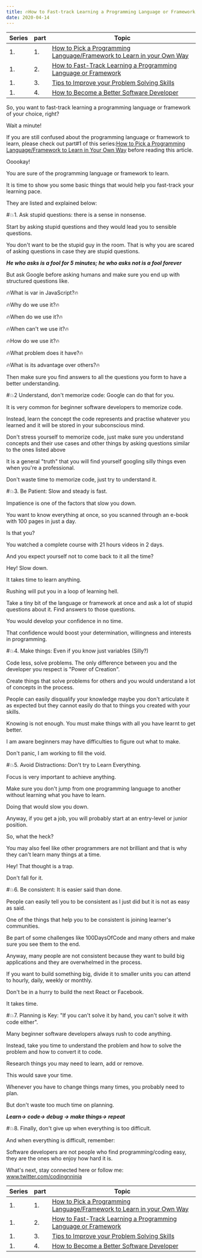 ```yaml
---
title: 🔥How to Fast-track Learning a Programming Language or Framework.🔥
date: 2020-04-14
---
```




| Series | part | Topic
|---     |---   |---
| 1.     | 1.   | [ How to Pick a Programming Language/Framework to Learn in your Own Way](https://youtoocancode.com/how-to-pick-programming-language-framework-to-learn-in-your-own-way-2020-a)
| 1.     | 2.   | [How to Fast-Track Learning a Programming Language or Framework](http://youtoocancode.com/how-to-fast-track-learning-any-programming-language-or-framework-as-a-beginner/ )
| 1.     | 3.   | [Tips to Improve your Problem Solving Skills](https://youtoocancode.com/tips-to-develop-your-problem-solving-skills-as-a-software-developer-64c)
| 1.     | 4.   | [How to Become a Better Software Developer](https://youtoocancode.com/how-to-become-a-better-software-developer-ome)



So, you want to fast-track learning a programming language or framework of your choice, right?


Wait a minute!


If you are still confused about the programming language or framework to learn, please check out part#1 of this series:[How to Pick a Programming Language/Framework to Learn in Your Own Way](https://youtoocancode.com/how-to-pick-programming-language-framework-to-learn-in-your-own-way-2020-a) before reading this article.


Ooookay!


You are sure of the programming language or framework to learn.


It is time to show you some basic things that would help you fast-track your learning pace.

They are listed and explained below:


#💥1. Ask stupid questions: there is a sense in nonsense.



Start by asking stupid questions and they would lead you to sensible questions.



You don't want to be the stupid guy in the room. That is why you are scared of asking questions in case they are stupid questions.



***He who asks is a fool for 5 minutes; he who asks not is a fool forever***



But ask Google before asking humans and make sure you end up with structured questions like.



🔥What is var in JavaScript?🔥



🔥Why do we use it?🔥



🔥When do we use it?🔥



🔥When can't we use it?🔥



🔥How do we use it?🔥



🔥What problem does it have?🔥



🔥What is its advantage over others?🔥



Then make sure you find answers to all the questions you form to have a better understanding.



#💥2 Understand, don't memorize code: Google can do that for you.



It is very common for beginner software developers to memorize code. 



Instead, learn the concept the code represents and practise whatever you learned and it will be stored in your subconscious mind.



Don't stress yourself to memorize code, just make sure you understand concepts and their use cases and other things by asking questions similar to the ones listed above



It is a general "truth" that you will find yourself googling silly things even when you're a professional.



Don't waste time to memorize code, just try to understand it.





#💥3. Be Patient: Slow and steady is fast.



Impatience is one of the factors that slow you down.



You want to know everything at once, so you scanned through an e-book with 100 pages in just a day.



Is that you?



You watched a complete course with 21 hours videos in 2 days.



And you expect yourself not to come back to it all the time?



Hey! Slow down.



It takes time to learn anything. 



Rushing will put you in a loop of learning hell.



Take a tiny bit of the language or framework at once and ask a lot of stupid questions about it. Find answers to those questions.



You would develop your confidence in no time.



That confidence would boost your determination, willingness and interests in programming.



#💥4. Make things: Even if you know just variables (Silly?)



Code less, solve problems.  The only difference between you and the developer you respect is "Power of Creation".



Create things that solve problems for others and you would understand a lot of concepts in the process.



People can easily disqualify your knowledge maybe you don't articulate it as expected but they cannot easily do that to things you created with your skills.



Knowing is not enough. You must make things with all you have learnt to get better.


I am aware beginners may have difficulties to figure out what to make.


Don't panic, I am working to fill the void.


#💥5. Avoid Distractions: Don't try to Learn Everything.



Focus is very important to achieve anything. 



Make sure you don't jump from one programming language to another without learning what you have to learn. 



Doing that would slow you down.



Anyway, if you get a job, you will probably start at an entry-level or junior position.



So, what the heck?



You may also feel like other programmers are not brilliant and that is why they can't learn many things at a time. 



Hey! That thought is a trap. 



Don't fall for it.



#💥6. Be consistent: It is easier said than done.



People can easily tell you to be consistent as I just did but it is not as easy as said.



One of the things that help you to be consistent is joining learner's communities.



Be part of some challenges like 100DaysOfCode and many others and make sure you see them to the end.



Anyway, many people are not consistent because they want to build big applications and they are overwhelmed in the process.



If you want to build something big, divide it to smaller units you can attend to hourly, daily, weekly or monthly.



Don't be in a hurry to build the next React or Facebook.



It takes time.



#💥7. Planning is Key: "If you can't solve it by hand, you can't solve it with code either".



Many beginner software developers always rush to code anything.



Instead, take you time to understand the problem and how to solve the problem and how to convert it to code.



Research things you may need to learn, add or remove.



This would save your time.



Whenever you have to change things many times, you probably need to plan. 



But don't waste too much time on planning.



***Learn-> code-> debug -> make things-> repeat***



#💥8. Finally, don't give up when everything is too difficult.



And when everything is difficult, remember:



Software developers are not people who find programming/coding easy, they are the ones who enjoy how hard it is.



What's next, stay connected here or follow me: www.twitter.com/codingnninja


| Series | part | Topic
|---     |---   |---
| 1.     | 1.   | [ How to Pick a Programming Language/Framework to Learn in your Own Way](https://dev.to/codingnninja/how-to-pick-programming-language-framework-to-learn-in-your-own-way-2020-a)
| 1.     | 2.   | [How to Fast-Track Learning a Programming Language or Framework](https://dev.to/codingnninja/how-to-fast-track-learning-any-programming-language-or-framework-as-a-beginner-2d70 )
| 1.     | 3.   | [Tips to Improve your Problem Solving Skills](https://dev.to/codingnninja/tips-to-develop-your-problem-solving-skills-as-a-software-developer-64c)
| 1.     | 4.   | [How to Become a Better Software Developer](https://dev.to/codingnninja/how-to-become-a-better-software-developer-ome)
